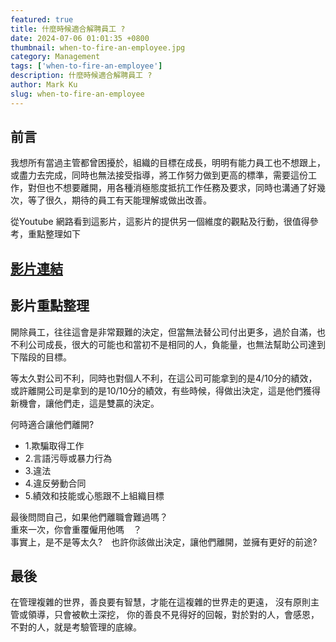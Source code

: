 ```yaml
---
featured: true
title: 什麼時候適合解聘員工 ?
date: 2024-07-06 01:01:35 +0800
thumbnail: when-to-fire-an-employee.jpg
category: Management
tags: ['when-to-fire-an-employee']
description: 什麼時候適合解聘員工 ?
author: Mark Ku
slug: when-to-fire-an-employee
---
```

## 前言
我想所有當過主管都曾困擾於，組織的目標在成長，明明有能力員工也不想跟上，或盡力去完成，同時也無法接受指導，將工作努力做到更高的標準，需要這份工作，對但也不想要離開，用各種消極態度抵抗工作任務及要求，同時也溝通了好幾次，等了很久，期待的員工有天能理解或做出改善。 

從Youtube 網路看到這影片，這影片的提供另一個維度的觀點及行動，很值得參考，重點整理如下

## [影片連結](https://www.youtube.com/watch?si=wHJL7GPMpQfNAtz1&fbclid=IwZXh0bgNhZW0CMTEAAR0vcFBB5Rh-vGqfryWUMsyp0KGugIQQKthabqXbq__WFQgFX1liAwuKf-A_aem_vcmgS74-lv3kRHTMGE9w4Q&v=y0a2WAlD8iQ&feature=youtu.be)

## 影片重點整理
開除員工，往往這會是非常艱難的決定，但當無法替公司付出更多，過於自滿，也不利公司成長，很大的可能也和當初不是相同的人，負能量，也無法幫助公司達到下階段的目標。  

等太久對公司不利，同時也對個人不利，在這公司可能拿到的是4/10分的績效，或許離開公司是拿到的是10/10分的績效，有些時候，得做出決定，這是他們獲得新機會，讓他們走，這是雙贏的決定。  

何時適合讓他們離開? 
* 1.欺騙取得工作
* 2.言語污辱或暴力行為
* 3.違法
* 4.違反勞動合同
* 5.績效和技能或心態跟不上組織目標

最後問問自己，如果他們離職會難過嗎？  
重來一次，你會重覆僱用他嗎　？  
事實上，是不是等太久?　也許你該做出決定，讓他們離開，並擁有更好的前途?  

## 最後
在管理複雜的世界，善良要有智慧，才能在這複雜的世界走的更遠，
沒有原則主管或領導，只會被軟土深挖，
你的善良不見得好的回報，對於對的人，會感恩，不對的人，就是考驗管理的底線。
